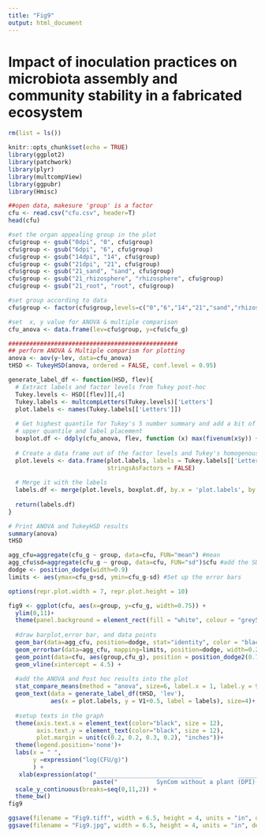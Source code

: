 ---
title: "Fig9"
output: html_document
---

############################################################################################################
# Impact of inoculation practices on microbiota assembly and community stability in a fabricated ecosystem #
############################################################################################################


```{r, clears current global environment if necessary}
rm(list = ls())
```

```{r, load the packages required}
knitr::opts_chunk$set(echo = TRUE)
library(ggplot2)
library(patchwork)
library(plyr)
library(multcompView)
library(ggpubr)
library(Hmisc)
```

```{r, load and setup data}
##open data, makesure 'group' is a factor
cfu <- read.csv("cfu.csv", header=T)
head(cfu)

#set the organ appealing group in the plot
cfu$group <- gsub("0dpi", "0", cfu$group)
cfu$group <- gsub("6dpi", "6", cfu$group)
cfu$group <- gsub("14dpi", "14", cfu$group)
cfu$group <- gsub("21dpi", "21", cfu$group)
cfu$group <- gsub("21_sand", "sand", cfu$group)
cfu$group <- gsub("21_rhizosphere", "rhizosphere", cfu$group)
cfu$group <- gsub("21_root", "root", cfu$group)

#set group according to data
cfu$group <- factor(cfu$group,levels=c("0","6","14","21","sand","rhizosphere","root"))

#set  x, y value for ANOVA & multiple comparison
cfu_anova <- data.frame(lev=cfu$group, y=cfu$cfu_g)

################################################
## perform ANOVA & Multiple comparism for plotting
anova <- aov(y~lev, data=cfu_anova)
tHSD <- TukeyHSD(anova, ordered = FALSE, conf.level = 0.95)

generate_label_df <- function(HSD, flev){
  # Extract labels and factor levels from Tukey post-hoc 
  Tukey.levels <- HSD[[flev]][,4]
  Tukey.labels <- multcompLetters(Tukey.levels)['Letters']
  plot.labels <- names(Tukey.labels[['Letters']])
  
  # Get highest quantile for Tukey's 5 number summary and add a bit of space to buffer between    
  # upper quantile and label placement
  boxplot.df <- ddply(cfu_anova, flev, function (x) max(fivenum(x$y)) + 0.4)
  
  # Create a data frame out of the factor levels and Tukey's homogenous group letters
  plot.levels <- data.frame(plot.labels, labels = Tukey.labels[['Letters']],
                            stringsAsFactors = FALSE)
  
  # Merge it with the labels
  labels.df <- merge(plot.levels, boxplot.df, by.x = 'plot.labels', by.y = flev, sort = FALSE)
  
  return(labels.df)
}

# Print ANOVA and TukeyHSD results
summary(anova)
tHSD
```

```{r, Calculate the mean and SD of each condition/treatment pair}
agg_cfu=aggregate(cfu_g ~ group, data=cfu, FUN="mean") #mean
agg_cfu$sd=aggregate(cfu_g ~ group, data=cfu, FUN="sd")$cfu #add the SD 
dodge <- position_dodge(width=0.9) 
limits <- aes(ymax=cfu_g+sd, ymin=cfu_g-sd) #Set up the error bars
```


```{r, Draw and print the data}
options(repr.plot.width = 7, repr.plot.height = 10)

fig9 <- ggplot(cfu, aes(x=group, y=cfu_g, width=0.75)) +
  ylim(0,11)+
  theme(panel.background = element_rect(fill = "white", colour = "grey50"))+
  
  #draw barplot,error bar, and data points
  geom_bar(data=agg_cfu, position=dodge, stat="identity", color = "black", fill= "white") +
  geom_errorbar(data=agg_cfu, mapping=limits, position=dodge, width=0.25) +
  geom_point(data=cfu, aes(group,cfu_g), position = position_dodge2(0.75, preserve = 'single'), size=1.5) +
  geom_vline(xintercept = 4.5) +
  
  #add the ANOVA and Post hoc results into the plot
  stat_compare_means(method = "anova", size=6, label.x = 1, label.y = 9.3) +
  geom_text(data = generate_label_df(tHSD, 'lev'), 
            aes(x = plot.labels, y = V1+0.5, label = labels), size=4)+
  
  #setup texts in the graph
  theme(axis.text.x = element_text(color="black", size = 12),
        axis.text.y = element_text(color="black", size = 12),
        plot.margin = unit(c(0.2, 0.2, 0.3, 0.2), "inches"))+
  theme(legend.position='none')+
  labs(x = " ",
       y =expression("log(CFU/g)")
       ) + 
   xlab(expression(atop("______________________________          ______________________", 
                        paste("           SynCom without a plant (DPI)             SynCom with a plant at 21 DPI")))) +
  scale_y_continuous(breaks=seq(0,11,2)) +
  theme_bw()
fig9

ggsave(filename = "Fig9.tiff", width = 6.5, height = 4, units = "in", device='tiff', dpi=300)
ggsave(filename = "Fig9.jpg", width = 6.5, height = 4, units = "in", device='jpg', dpi=300)
```

